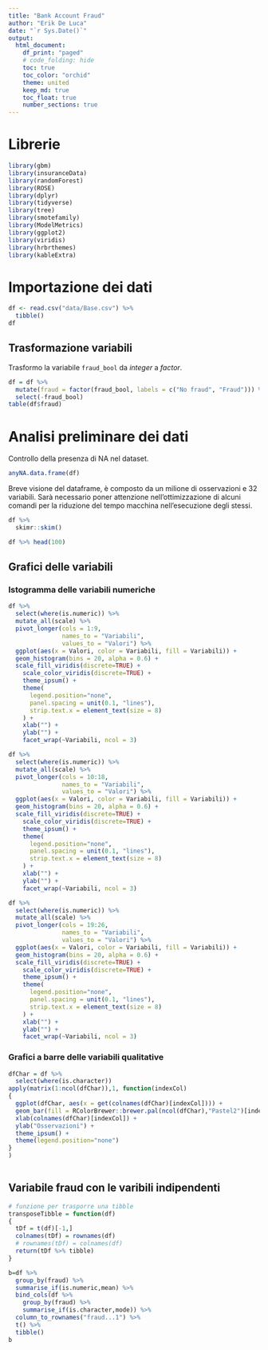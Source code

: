 ```yaml
---
title: "Bank Account Fraud"
author: "Erik De Luca"
date: "`r Sys.Date()`"
output:   
  html_document:
    df_print: "paged"
    # code_folding: hide
    toc: true
    toc_color: "orchid"
    theme: united
    keep_md: true
    toc_float: true
    number_sections: true
---
```


# Librerie

```r
library(gbm)
library(insuranceData)
library(randomForest)
library(ROSE)
library(dplyr)
library(tidyverse)
library(tree)
library(smotefamily)
library(ModelMetrics)
library(ggplot2)
library(viridis)
library(hrbrthemes)
library(kableExtra)
```


# Importazione dei dati

```r
df <- read.csv("data/Base.csv") %>% 
  tibble()
df
```

## Trasformazione variabili

Trasformo la variabile `fraud_bool` da *integer* a *factor*.

```r
df = df %>% 
  mutate(fraud = factor(fraud_bool, labels = c("No fraud", "Fraud"))) %>%  
  select(-fraud_bool)
table(df$fraud)
```

# Analisi preliminare dei dati

Controllo della presenza di NA nel dataset.

```r
anyNA.data.frame(df)
```
Breve visione del dataframe, è composto da un milione di osservazioni e 32 variabili. 
Sarà necessario poner attenzione nell'ottimizzazione di alcuni comandi per la riduzione del tempo macchina nell'esecuzione degli stessi.

```r
df %>% 
  skimr::skim()
```



```r
df %>% head(100)
```

## Grafici delle variabili

### Istogramma delle variabili numeriche

```r
df %>%
  select(where(is.numeric)) %>% 
  mutate_all(scale) %>%  
  pivot_longer(cols = 1:9,
               names_to = "Variabili",
               values_to = "Valori") %>%  
  ggplot(aes(x = Valori, color = Variabili, fill = Variabili)) +
  geom_histogram(bins = 20, alpha = 0.6) + 
  scale_fill_viridis(discrete=TRUE) +
    scale_color_viridis(discrete=TRUE) +
    theme_ipsum() +
    theme(
      legend.position="none",
      panel.spacing = unit(0.1, "lines"),
      strip.text.x = element_text(size = 8)
    ) +
    xlab("") +
    ylab("") +
    facet_wrap(~Variabili, ncol = 3)
```

```r
df %>%
  select(where(is.numeric)) %>% 
  mutate_all(scale) %>%  
  pivot_longer(cols = 10:18,
               names_to = "Variabili",
               values_to = "Valori") %>%  
  ggplot(aes(x = Valori, color = Variabili, fill = Variabili)) +
  geom_histogram(bins = 20, alpha = 0.6) + 
  scale_fill_viridis(discrete=TRUE) +
    scale_color_viridis(discrete=TRUE) +
    theme_ipsum() +
    theme(
      legend.position="none",
      panel.spacing = unit(0.1, "lines"),
      strip.text.x = element_text(size = 8)
    ) +
    xlab("") +
    ylab("") +
    facet_wrap(~Variabili, ncol = 3)
```

```r
df %>%
  select(where(is.numeric)) %>% 
  mutate_all(scale) %>%  
  pivot_longer(cols = 19:26,
               names_to = "Variabili",
               values_to = "Valori") %>%  
  ggplot(aes(x = Valori, color = Variabili, fill = Variabili)) +
  geom_histogram(bins = 20, alpha = 0.6) + 
  scale_fill_viridis(discrete=TRUE) +
    scale_color_viridis(discrete=TRUE) +
    theme_ipsum() +
    theme(
      legend.position="none",
      panel.spacing = unit(0.1, "lines"),
      strip.text.x = element_text(size = 8)
    ) +
    xlab("") +
    ylab("") +
    facet_wrap(~Variabili, ncol = 3)
```

### Grafici a barre delle variabili qualitative

```r
dfChar = df %>%
  select(where(is.character)) 
apply(matrix(1:ncol(dfChar)),1, function(indexCol)
{
  ggplot(dfChar, aes(x = get(colnames(dfChar)[indexCol]))) +
  geom_bar(fill = RColorBrewer::brewer.pal(ncol(dfChar),"Pastel2")[indexCol]) + 
  xlab(colnames(dfChar)[indexCol]) +
  ylab("Osservazioni") +
  theme_ipsum() +
  theme(legend.position="none")
}
)
   
```

## Variabile fraud con le varibili indipendenti

```r
# funzione per trasporre una tibble
transposeTibble = function(df) 
{
  tDf = t(df)[-1,]
  colnames(tDf) = rownames(df)
  # rownames(tDf) = colnames(df)
  return(tDf %>% tibble)
}

b=df %>% 
  group_by(fraud) %>%
  summarise_if(is.numeric,mean) %>% 
  bind_cols(df %>% 
    group_by(fraud) %>%
    summarise_if(is.character,mode)) %>% 
  column_to_rownames("fraud...1") %>% 
  t() %>% 
  tibble()
b
```

